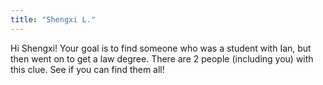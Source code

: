 ```yaml
---
title: "Shengxi L."
---
```


Hi Shengxi! Your goal is to find someone who was a student with Ian, but then went on to get a law degree. There are 2 people (including you) with this clue. See if you can find them all!
